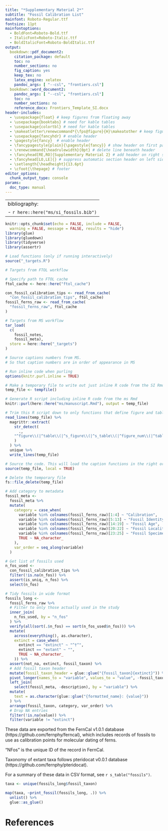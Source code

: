 ```yaml
---
title: "*Supplementary Material 2*"
subtitle: "Fossil Calibration List"
mainfont: Roboto-Regular.ttf
fontsize: 11pt
mainfontoptions: 
  - BoldFont=Roboto-Bold.ttf
  - ItalicFont=Roboto-Italic.ttf
  - BoldItalicFont=Roboto-BoldItalic.ttf
output: 
  bookdown::pdf_document2:
    citation_package: default
    toc: no
    number_sections: no
    fig_caption: yes
    keep_tex: no
    latex_engine: xelatex
    pandoc_args: [ "--csl", "frontiers.csl"]
  bookdown::word_document2:
    pandoc_args: [ "--csl", "frontiers.csl"]
    toc: no
    number_sections: no
    reference_docx: Frontiers_Template_SI.docx
header-includes: 
  - \usepackage{float} # keep figures from floating away
  - \usepackage{booktabs} # need for kable tables
  - \usepackage{colortbl} # need for kable tables
  - \makeatletter\renewcommand*{\fps@figure}{H}\makeatother # keep figures from floating away
  - \usepackage{fancyhdr} # enable header
  - \pagestyle{fancy}  # enable header
  - \fancypagestyle{plain}{\pagestyle{fancy}} # show header on first page
  - \renewcommand{\headrulewidth}{0pt} # delete line beneath header
  - \fancyhead[RE,RO]{Supplementary Material 2} # add header on right side
  - \fancyhead[LO,LE]{} # suppress automatic section header on left side
  - \setlength{\headheight}{13.6pt}
  - \cfoot{\thepage} # footer
editor_options: 
  chunk_output_type: console
params:
  doc_type: manual
---
```


---
bibliography: 
- `r here::here("ms/si_fossils.bib")`
---

```r
knitr::opts_chunk$set(echo = FALSE, include = FALSE,
  warning = FALSE, message = FALSE, results = "hide")
library(glue)
library(gluedown)
library(tidyverse)
library(assertr)
```

```r
# Load functions (only if running interactively)
source("_targets.R")
```

```r
# Targets from FTOL workflow

# Specify path to FTOL cache
ftol_cache <- here::here("ftol_cache")

con_fossil_calibration_tips <- read_from_cache(
  "con_fossil_calibration_tips", ftol_cache)
fossil_ferns_raw <- read_from_cache(
  "fossil_ferns_raw", ftol_cache
)

# Targets from MS workflow
tar_load(
  c(
    fossil_notes,
    fossil_meta),
  store = here::here("_targets")
)
```

```r
# Source captions numbers from MS.
# So that caption numbers are in order of appearance in MS

# Run inline code when purling
options(knitr.purl.inline = TRUE)

# Make a temporary file to write out just inline R code from the SI Rmd
temp_file <- tempfile()

# Generate R script including inline R code from the ms Rmd
knitr::purl(here::here("ms/manuscript.Rmd"), output = temp_file)

# Trim this R script down to only functions that define figure and table captions
read_lines(temp_file) %>%
  magrittr::extract(
    str_detect(
      .,
    "^figure\\(|^table\\(|^s_figure\\(|^s_table\\(|^figure_num\\(|^table_num\\(|^s_figure_num\\(|^s_table_num\\(" # nolint
    )
  ) %>%
  unique %>%
  write_lines(temp_file)

# Source the code. This will load the caption functions in the right order.
source(temp_file, local = TRUE)

# Delete the temporary file
fs::file_delete(temp_file)
```

```r
# Add category to metadata
fossil_meta <-
  fossil_meta %>%
  mutate(
    category = case_when(
      variable %in% colnames(fossil_ferns_raw)[1:4] ~ "Calibration",
      variable %in% colnames(fossil_ferns_raw)[5:13] ~ "Fossil Identity",
      variable %in% colnames(fossil_ferns_raw)[14:19] ~ "Fossil Age",
      variable %in% colnames(fossil_ferns_raw)[20:22] ~ "Fossil Locality",
      variable %in% colnames(fossil_ferns_raw)[23:25] ~ "Fossil Specimen",
      TRUE ~ NA_character_
    ),
    var_order = seq_along(variable)
  )

# Get list of fossils used
n_fos_used <-
  con_fossil_calibration_tips %>%
  filter(!is.na(n_fos)) %>%
  assert(is_uniq, n_fos) %>%
  select(n_fos)

# Tidy fossils in wide format
fossils_long <-
  fossil_ferns_raw %>%
  # Filter to only those actually used in the study
  inner_join(
    n_fos_used, by = "n_fos"
  ) %>%
  verify(all(sort(.$n_fos) == sort(n_fos_used$n_fos))) %>%
  mutate(
    across(everything(), as.character),
    extinct = case_when(
      extinct == "extinct" ~ "^†^",
      extinct == "extant" ~ "",
      TRUE ~ NA_character_
    )) %>%
  assert(not_na, extinct, fossil_taxon) %>%
  # Add fossil taxon header
  mutate(fossil_taxon_header = glue::glue("{fossil_taxon}{extinct}")) %>%
  pivot_longer(names_to = "variable", values_to = "value", -fossil_taxon) %>%
  left_join(
    select(fossil_meta, -description), by = "variable") %>%
  mutate(
    text = as.character(glue::glue("{formatted_name}: {value}"))
  ) %>%
  arrange(fossil_taxon, category, var_order) %>%
  # Drop NA entries
  filter(!is.na(value)) %>%
  filter(variable != "extinct")
```

These data are exported from the FernCal v1.0.1 database (https://github.com/fernphy/ferncal), which includes records of fossils to use as calibration points for molecular dating of ferns.

"NFos" is the unique ID of the record in FernCal.

Taxonomy of extant taxa follows pteridocat v0.0.1 database (https://github.com/fernphy/pteridocat).

For a summary of these data in CSV format, see `r s_table("fossils")`.

\newpage

```r
taxa <- unique(fossils_long$fossil_taxon)

map(taxa, ~print_fossil(fossils_long, .)) %>%
  unlist() %>%
  glue::as_glue()
```

# References